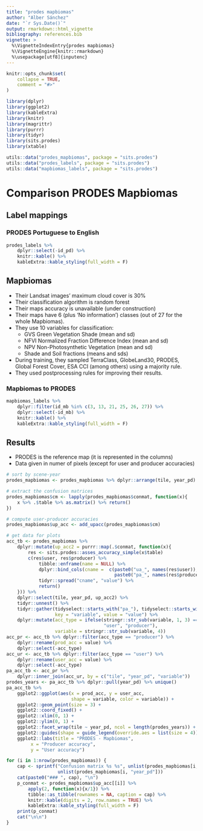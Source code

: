 ```yaml
---
title: "prodes mapbiomas"
author: "Alber Sánchez"
date: "`r Sys.Date()`"
output: rmarkdown::html_vignette
bibliography: references.bib
vignette: >
  %\VignetteIndexEntry{prodes mapbiomas}
  %\VignetteEngine{knitr::rmarkdown}
  %\usepackage[utf8]{inputenc}
--- 
```


```r
knitr::opts_chunk$set(
    collapse = TRUE,
    comment = "#>"
)

library(dplyr)
library(ggplot2)
library(kableExtra)
library(knitr)
library(magrittr)
library(purrr)
library(tidyr)
library(sits.prodes)
library(xtable)

utils::data("prodes_mapbiomas", package = "sits.prodes")
utils::data("prodes_labels", package = "sits.prodes")
utils::data("mapbiomas_labels", package = "sits.prodes")

```

# Comparison PRODES Mapbiomas

## Label mappings

### PRODES Portuguese to English

```r
prodes_labels %>% 
    dplyr::select(-id_pd) %>% 
    knitr::kable() %>% 
    kableExtra::kable_styling(full_width = F)
```


## Mapbiomas
- Their Landsat images' maximum cloud cover is 30% 
- Their classification algorithm is random forest
- Their maps accuracy is unavailable (under construction)
- Their maps have 6 (plus 'No information') classes (out of 27 for the whole Mapbiomas). 
- They use 10 variables for classification:
    - GVS Green Vegetation Shade (mean and sd)
    - NFVI Normalized Fraction Difference Index (mean and sd)
    - NPV Non-Photosynthetic Vegetation (mean and sd)
    - Shade and Soil fractions (means and sds)
- During training, they sampled TerraClass, GlobeLand30, PRODES, Global Forest Cover, ESA CCI (among others) using a majority rule.
- They used postprocessing rules for improving their results.

### Mapbiomas to PRODES

```r
mapbiomas_labels %>% 
    dplyr::filter(id_mb %in% c(3, 13, 21, 25, 26, 27)) %>% 
    dplyr::select(-id_mb) %>%
    knitr::kable() %>% 
    kableExtra::kable_styling(full_width = F) 

```


## Results

* PRODES is the reference map (it is represented in the columns)
* Data given in numer of pixels (except for user and producer accuracies)


```r

# sort by scene-year
prodes_mapbiomas <- prodes_mapbiomas %>% dplyr::arrange(tile, year_pd)

# extract the confusion matrices
prodes_mapbiomas$cm <- lapply(prodes_mapbiomas$conmat, function(x){
    x %>% .$table %>% as.matrix() %>% return()    
})

# compute user-producer accuracies
prodes_mapbiomas$up_acc <- add_upacc(prodes_mapbiomas$cm)
```



```r

# get data for plots
acc_tb <- prodes_mapbiomas %>% 
    dplyr::mutate(up_acc2 = purrr::map(.$conmat, function(x){
        res <- sits.prodes::asses_accuracy_simple(x$table)
        c(res$user, res$producer) %>%
            tibble::enframe(name = NULL) %>%
            dplyr::bind_cols(cname =  c(paste0("ua_", names(res$user)), 
                                        paste0("pa_", names(res$producer)))) %>%
            tidyr::spread("cname", "value") %>%
            return()
    })) %>% 
    dplyr::select(tile, year_pd, up_acc2) %>% 
    tidyr::unnest() %>% 
    tidyr::gather(tidyselect::starts_with("pa_"), tidyselect::starts_with("ua_"), 
                  key = "variable", value = "value") %>% 
    dplyr::mutate(acc_type = ifelse(stringr::str_sub(variable, 1, 3) == "ua_", 
                                    "user", "producer"),
                  variable = stringr::str_sub(variable, 4)) 
acc_pr <- acc_tb %>% dplyr::filter(acc_type == "producer") %>% 
    dplyr::rename(prod_acc = value) %>% 
    dplyr::select(-acc_type)
acc_ur <- acc_tb %>% dplyr::filter(acc_type == "user") %>% 
    dplyr::rename(user_acc = value) %>% 
    dplyr::select(-acc_type)
pa_acc_tb <- acc_pr %>% 
    dplyr::inner_join(acc_ur, by = c("tile", "year_pd", "variable"))
prodes_years <- pa_acc_tb %>% dplyr::pull(year_pd) %>% unique()
pa_acc_tb %>% 
    ggplot2::ggplot(aes(x = prod_acc, y = user_acc, 
                        shape = variable, color = variable)) +
    ggplot2::geom_point(size = 3) +
    ggplot2::coord_fixed() +
    ggplot2::xlim(0, 1) +
    ggplot2::ylim(0, 1) +
    ggplot2::facet_wrap(tile ~ year_pd, ncol = length(prodes_years)) + 
    ggplot2::guides(shape = guide_legend(override.aes = list(size = 4))) +
    ggplot2::labs(title = "PRODES - Mapbiomas", 
         x = "Producer accuracy", 
         y = "User accuracy")

```



```r
for (i in 1:nrow(prodes_mapbiomas)) {
    cap <- sprintf("Confusion matrix %s %s", unlist(prodes_mapbiomas[i, "tile"]), 
                   unlist(prodes_mapbiomas[i, "year_pd"]))
    cat(paste0("### ", cap), "\n")
    p_conmat <- prodes_mapbiomas$up_acc[[i]] %>% 
        apply(2, function(x){x/1}) %>% 
        tibble::as_tibble(rownames = NA, caption = cap) %>% 
        knitr::kable(digits = 2, row.names = TRUE) %>% 
        kableExtra::kable_styling(full_width = F)
    print(p_conmat)
    cat("\n\n")
}    

```

